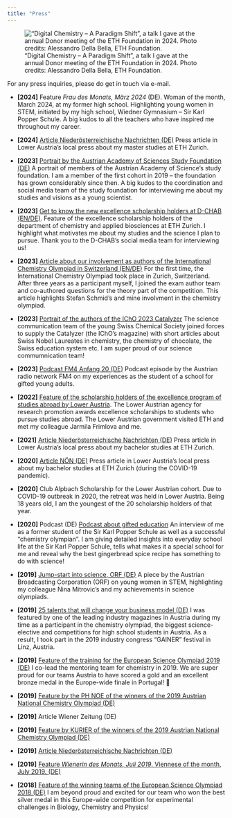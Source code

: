```yaml
---
title: "Press"
---
```


!["Digital Chemistry – A Paradigm Shift", a talk I gave at the annual Donor meeting of the ETH Foundation in 2024. Photo credits: Alessandro Della Bella, ETH Foundation.](assets/images/eth-foundation.jpg)

For any press inquiries, please do get in touch via e-mail.

* **[2024]** Feature *Frau des Monats, März 2024* (DE). Woman of the month, March 2024, at my former high school. Highlighting young women in STEM, initiated by my high school, Wiedner Gymnasium – Sir Karl Popper Schule. A big kudos to all the teachers who have inspired me throughout my career.

* **[2024]** [Article Niederösterreichische Nachrichten (DE)](https://m.noen.at/moedling/akademische-karriere-magdalena-lederbauer-von-zuerich-geht-es-jetzt-nach-massachusetts-405350141) Press article in Lower Austria's local press about my master studies at ETH Zurich.

* **[2023]** [Portrait by the Austrian Academy of Sciences Study Foundation (DE)](https://www.oeaw.ac.at/studienstiftung/portraet/magdalena-lederbauer-eine-empfehlung-fuer-die-studienstiftung-aus-der-eth-zuerich) A portrait of members of the Austrian Academy of Science's study foundation. I am a member of the first cohort in 2019 – the foundation has grown considerably since then. A big kudos to the coordination and social media team of the study foundation for interviewing me about my studies and visions as a young scientist.

* **[2023]** [Get to know the new excellence scholarship holders at D-CHAB (EN/DE)](https://chab.ethz.ch/news-und-veranstaltungen/d-chab-news/2023/11/fuenf-neue-exzellenz-stipendiatinnen-am-d-chab-stellen-sich-vor.html). Feature of the excellence scholarship holders of the department of chemistry and applied biosciences at ETH Zurich. I highlight what motivates me about my studies and the science I plan to pursue. Thank you to the D-CHAB's social media team for interviewing us!

* **[2023]** [Article about our involvement as authors of the International Chemistry Olympiad in Switzerland (EN/DE)](https://chab.ethz.ch/en/news-and-events/d-chab-news/2023/03/icho-the-connecting-power-of-chemistry.html) For the first time, the International Chemistry Olympiad took place in Zurich, Switzerland. After three years as a participant myself, I joined the exam author team and co-authored questions for the theory part of the competition. This article highlights Stefan Schmid's and mine involvment in the chemistry olympiad.

* **[2023]** [Portrait of the authors of the IChO 2023 Catalyzer](https://www.icho2023.ch/post/our-student-authors) The science communication team of the young Swiss Chemical Society joined forces to supply the Catalyzer (the IChO's magazine) with short articles about Swiss Nobel Laureates in chemistry, the chemistry of chocolate, the Swiss education system etc. I am super proud of our science commumnication team!

* **[2023]** [Podcast FM4 Anfang 20 (DE)](https://podcasts.apple.com/ch/podcast/fm4-anfang-20/id1576152788?i=1000609335072) Podcast episode by the Austrian radio network FM4 on my experiences as the student of a school for gifted young adults.

* **[2022]** [Feature of the scholarship holders of the excellence program of studies abroad by Lower Austria](https://www.meinbezirk.at/gaenserndorf/c-lokales/sinfonie-in-graffiti-utopien-werden-wirklichkeit_a5258014). The Lower Austrian agency for research promotion awards excellence scholarships to students who pursue studies abroad. The Lower Austrian government visited ETH and met my colleague Jarmila Frimlova and me.

* **[2021]** [Article Niederösterreichische Nachrichten (DE)](https://m.noen.at/moedling/vorzeigestudentin-magdalena-lederbauer-das-chemie-talent-aus-kaltenleutgeb-kaltenleutgeben-eth-zuerich-magdalena-lederbauer-print-295339999) Press article in Lower Austria's local press about my bachelor studies at ETH Zurich.

* **[2020]** [Article NÖN (DE)](https://m.noen.at/moedling/zuerich-kaltenleutgeben-studium-in-zuerich-chemie-bleibt-nr-1-kaltenleutgeben-magdalena-lederbauer-chemie-bildung-print-238865818)
Press article in Lower Austria's local press about my bachelor studies at ETH Zurich (during the COVID-19 pandemic).

* **[2020]** Club Alpbach Scholarship for the Lower Austrian cohort. Due to COVID-19 outbreak in 2020, the retreat was held in Lower Austria. Being 18 years old, I am the youngest of the 20 scholarship holders of that year.

* **[2020]** Podcast (DE) [Podcast about gifted education](https://www.popperschule.at/begabungsfoerderung/beste-koepfe-der-podcast-fuer-talentefoerderung-und-hochbegabung/) An interview of me as a former student of the Sir Karl Popper Schule as well as a successful "chemistry olympian". I am giving detailed insights into everyday school life at the Sir Karl Popper Schule, tells what makes it a special school for me and reveal why the best gingerbread spice recipe has something to do with science!

* **[2019]** [Jump-start into science, ORF (DE)](https://wien.orf.at/v2/news/stories/2981444/) A piece by the Austrian Broadcasting Corporation (ORF) on young women in STEM, highlighting my colleague Nina Mitrovic's and my achievements in science olympiads.

* **[2019]** [25 talents that will change your business model (DE)](https://industriemagazin.at/artikel/generation-greta-25-talente-die-ihr-geschaeftsmodell-veraendern/) I was featured by one of the leading industry magazines in Austria during my time as a participant in the chemistry olympiad, the biggest science-elective and competitions for high school students in Austria. As a result, I took part in the 2019 industry congress "GAINER" festival in Linz, Austria.

* **[2019]** [Feature of the training for the European Science Olympiad 2019 (DE)](https://www.lakeside-scitec.com/en/news/news/news-detail/euso-trainingstage-im-educational-lab) I co-lead the mentoring team for chemistry in 2019. We are super proud for our teams Austria to have scored a gold and an excellent bronze medal in the Europe-wide finale in Portugal! 🎉

* **[2019]** [Feature by the PH NOE of the winners of the 2019 Austrian National Chemistry Olympiad (DE)](https://www.ph-noe.ac.at/de/news/news-detail/magdalena-lederbauer-ist-siegerin-der-oesterreichischen-chemie-olympiade)

* **[2019]** Article Wiener Zeitung (DE)

* **[2019]** [Feature by KURIER of the winners of the 2019 Austrian National Chemistry Olympiad (DE)](https://kurier.at/chronik/niederoesterreich/gold-fuer-nachwuchs-marie-curie/400514155)

* **[2019]** [Article Niederösterreichische Nachrichten (DE)](https://m.noen.at/moedling/kaltenleutgeben-chemie-talent-bei-olympia-kaltenleutgeben-magdalena-lederbauer-chemie-chemie-olympiade-143995382)

* **[2019]** [Feature *Wienerin des Monats, Juli 2019*. Viennese of the month, July 2019. (DE)](https://www.pressreader.com/austria/kronen-zeitung-9gf1/20190804/281908774762251)

* **[2018]** [Feature of the winning teams of the European Science Olympiad 2018 (DE)](https://www.ph-kaernten.ac.at/aktuelles/detail/?tx_news_pi1%5Baction%5D=detail&tx_news_pi1%5Bcontroller%5D=News&tx_news_pi1%5Bnews%5D=339&cHash=f4260518d066fc2e1fc3094d248377a9) I am beyond proud and excited for our team who won the best silver medal in this Europe-wide competition for experimental challenges in Biology, Chemistry and Physics!
<!-- https://m.noen.at/moedling/scienceolympiaden-sieg-kaltenleutgebnerin-holt-silbermedaille-magdalena-lederbauer-16-europaeische-scienceolympiade-93989625 -->

